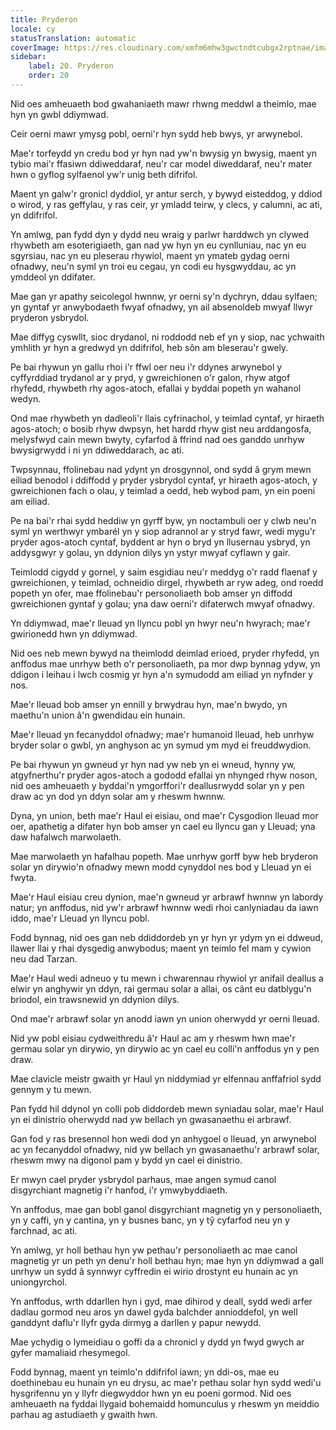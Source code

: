 ```yaml
---
title: Pryderon
locale: cy
statusTranslation: automatic
coverImage: https://res.cloudinary.com/xmfm6mhw3gwctndtcubgx2rptnae/image/upload/v1741354419/small_cover_la_gran_rebelion_28716e29d2.webp
sidebar:
    label: 20. Pryderon
    order: 20
---
```

Nid oes amheuaeth bod gwahaniaeth mawr rhwng meddwl a theimlo, mae hyn yn gwbl ddiymwad.

Ceir oerni mawr ymysg pobl, oerni'r hyn sydd heb bwys, yr arwynebol.

Mae'r torfeydd yn credu bod yr hyn nad yw'n bwysig yn bwysig, maent yn tybio mai'r ffasiwn ddiweddaraf, neu'r car model diweddaraf, neu'r mater hwn o gyflog sylfaenol yw'r unig beth difrifol.

Maent yn galw'r gronicl dyddiol, yr antur serch, y bywyd eisteddog, y ddiod o wirod, y ras geffylau, y ras ceir, yr ymladd teirw, y clecs, y calumni, ac ati, yn ddifrifol.

Yn amlwg, pan fydd dyn y dydd neu wraig y parlwr harddwch yn clywed rhywbeth am esoterigiaeth, gan nad yw hyn yn eu cynlluniau, nac yn eu sgyrsiau, nac yn eu pleserau rhywiol, maent yn ymateb gydag oerni ofnadwy, neu'n syml yn troi eu cegau, yn codi eu hysgwyddau, ac yn ymddeol yn ddifater.

Mae gan yr apathy seicolegol hwnnw, yr oerni sy'n dychryn, ddau sylfaen; yn gyntaf yr anwybodaeth fwyaf ofnadwy, yn ail absenoldeb mwyaf llwyr pryderon ysbrydol.

Mae diffyg cyswllt, sioc drydanol, ni roddodd neb ef yn y siop, nac ychwaith ymhlith yr hyn a gredwyd yn ddifrifol, heb sôn am bleserau'r gwely.

Pe bai rhywun yn gallu rhoi i'r ffwl oer neu i'r ddynes arwynebol y cyffyrddiad trydanol ar y pryd, y gwreichionen o'r galon, rhyw atgof rhyfedd, rhywbeth rhy agos-atoch, efallai y byddai popeth yn wahanol wedyn.

Ond mae rhywbeth yn dadleoli'r llais cyfrinachol, y teimlad cyntaf, yr hiraeth agos-atoch; o bosib rhyw dwpsyn, het hardd rhyw gist neu arddangosfa, melysfwyd cain mewn bwyty, cyfarfod â ffrind nad oes ganddo unrhyw bwysigrwydd i ni yn ddiweddarach, ac ati.

Twpsynnau, ffolinebau nad ydynt yn drosgynnol, ond sydd â grym mewn eiliad benodol i ddiffodd y pryder ysbrydol cyntaf, yr hiraeth agos-atoch, y gwreichionen fach o olau, y teimlad a oedd, heb wybod pam, yn ein poeni am eiliad.

Pe na bai'r rhai sydd heddiw yn gyrff byw, yn noctambuli oer y clwb neu'n syml yn werthwyr ymbarél yn y siop adrannol ar y stryd fawr, wedi mygu'r pryder agos-atoch cyntaf, byddent ar hyn o bryd yn llusernau ysbryd, yn addysgwyr y golau, yn ddynion dilys yn ystyr mwyaf cyflawn y gair.

Teimlodd cigydd y gornel, y saim esgidiau neu'r meddyg o'r radd flaenaf y gwreichionen, y teimlad, ochneidio dirgel, rhywbeth ar ryw adeg, ond roedd popeth yn ofer, mae ffolinebau'r personoliaeth bob amser yn diffodd gwreichionen gyntaf y golau; yna daw oerni'r difaterwch mwyaf ofnadwy.

Yn ddiymwad, mae'r lleuad yn llyncu pobl yn hwyr neu'n hwyrach; mae'r gwirionedd hwn yn ddiymwad.

Nid oes neb mewn bywyd na theimlodd deimlad erioed, pryder rhyfedd, yn anffodus mae unrhyw beth o'r personoliaeth, pa mor dwp bynnag ydyw, yn ddigon i leihau i lwch cosmig yr hyn a'n symudodd am eiliad yn nyfnder y nos.

Mae'r lleuad bob amser yn ennill y brwydrau hyn, mae'n bwydo, yn maethu'n union â'n gwendidau ein hunain.

Mae'r lleuad yn fecanyddol ofnadwy; mae'r humanoid lleuad, heb unrhyw bryder solar o gwbl, yn anghyson ac yn symud ym myd ei freuddwydion.

Pe bai rhywun yn gwneud yr hyn nad yw neb yn ei wneud, hynny yw, atgyfnerthu'r pryder agos-atoch a gododd efallai yn nhynged rhyw noson, nid oes amheuaeth y byddai'n ymgorffori'r deallusrwydd solar yn y pen draw ac yn dod yn ddyn solar am y rheswm hwnnw.

Dyna, yn union, beth mae'r Haul ei eisiau, ond mae'r Cysgodion lleuad mor oer, apathetig a difater hyn bob amser yn cael eu llyncu gan y Lleuad; yna daw hafalwch marwolaeth.

Mae marwolaeth yn hafalhau popeth. Mae unrhyw gorff byw heb bryderon solar yn dirywio'n ofnadwy mewn modd cynyddol nes bod y Lleuad yn ei fwyta.

Mae'r Haul eisiau creu dynion, mae'n gwneud yr arbrawf hwnnw yn labordy natur; yn anffodus, nid yw'r arbrawf hwnnw wedi rhoi canlyniadau da iawn iddo, mae'r Lleuad yn llyncu pobl.

Fodd bynnag, nid oes gan neb ddiddordeb yn yr hyn yr ydym yn ei ddweud, llawer llai y rhai dysgedig anwybodus; maent yn teimlo fel mam y cywion neu dad Tarzan.

Mae'r Haul wedi adneuo y tu mewn i chwarennau rhywiol yr anifail deallus a elwir yn anghywir yn ddyn, rai germau solar a allai, os cânt eu datblygu'n briodol, ein trawsnewid yn ddynion dilys.

Ond mae'r arbrawf solar yn anodd iawn yn union oherwydd yr oerni lleuad.

Nid yw pobl eisiau cydweithredu â'r Haul ac am y rheswm hwn mae'r germau solar yn dirywio, yn dirywio ac yn cael eu colli'n anffodus yn y pen draw.

Mae clavicle meistr gwaith yr Haul yn niddymiad yr elfennau anffafriol sydd gennym y tu mewn.

Pan fydd hil ddynol yn colli pob diddordeb mewn syniadau solar, mae'r Haul yn ei dinistrio oherwydd nad yw bellach yn gwasanaethu ei arbrawf.

Gan fod y ras bresennol hon wedi dod yn anhygoel o lleuad, yn arwynebol ac yn fecanyddol ofnadwy, nid yw bellach yn gwasanaethu'r arbrawf solar, rheswm mwy na digonol pam y bydd yn cael ei dinistrio.

Er mwyn cael pryder ysbrydol parhaus, mae angen symud canol disgyrchiant magnetig i'r hanfod, i'r ymwybyddiaeth.

Yn anffodus, mae gan bobl ganol disgyrchiant magnetig yn y personoliaeth, yn y caffi, yn y cantina, yn y busnes banc, yn y tŷ cyfarfod neu yn y farchnad, ac ati.

Yn amlwg, yr holl bethau hyn yw pethau'r personoliaeth ac mae canol magnetig yr un peth yn denu'r holl bethau hyn; mae hyn yn ddiymwad a gall unrhyw un sydd â synnwyr cyffredin ei wirio drostynt eu hunain ac yn uniongyrchol.

Yn anffodus, wrth ddarllen hyn i gyd, mae dihirod y deall, sydd wedi arfer dadlau gormod neu aros yn dawel gyda balchder annioddefol, yn well ganddynt daflu'r llyfr gyda dirmyg a darllen y papur newydd.

Mae ychydig o lymeidiau o goffi da a chronicl y dydd yn fwyd gwych ar gyfer mamaliaid rhesymegol.

Fodd bynnag, maent yn teimlo'n ddifrifol iawn; yn ddi-os, mae eu doethinebau eu hunain yn eu drysu, ac mae'r pethau solar hyn sydd wedi'u hysgrifennu yn y llyfr diegwyddor hwn yn eu poeni gormod. Nid oes amheuaeth na fyddai llygaid bohemaidd homunculus y rheswm yn meiddio parhau ag astudiaeth y gwaith hwn.

